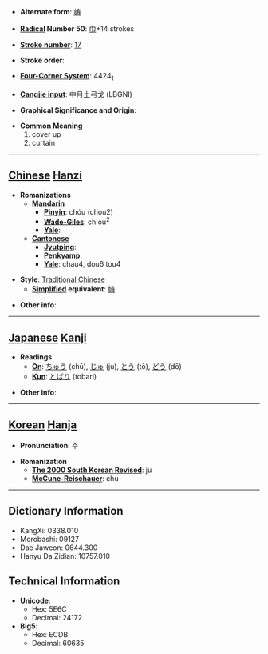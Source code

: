 * '''Alternate form''': [[帱]]

* '''[[Wiktionary:Chinese radical index| Radical]] Number 50''': [[Wiktionary:Chinese radical index 巾|巾]]+14 strokes

* '''[[Wiktionary:Chinese total strokes index|Stroke number]]''': [[Wiktionary:Chinese total strokes index 17|17]]

* '''Stroke order''': 

* '''[[Wiktionary:Chinese four corner index|Four-Corner System]]''': 4424<sub>1</sub>

* '''[[Wiktionary:Chinese Cangjie index|Cangjie input]]''': 中月土弓戈 (LBGNI)

* '''Graphical Significance and Origin''': 

* '''Common Meaning'''
*#cover up
*# curtain


----

== [[Chinese]] [[Hanzi]] ==

* '''Romanizations'''
** '''[[Mandarin]]'''
*** '''[[Pinyin]]''': chóu (chou2)
*** '''[[Wade-Giles]]''': ch'ou<sup>2</sup>
*** '''[[Yale]]''': 
** '''[[Cantonese]]'''
*** '''[[Jyutping]]''':
*** '''[[Penkyamp]]''': 
*** '''[[Yale]]''': chau4, dou6 tou4

* '''Style''': [[Traditional Chinese]] 
** '''[[Simplified Chinese|Simplified]] equivalent''': [[帱]]

* '''Other info''': 

----

== [[Japanese]] [[Kanji]] ==

* '''Readings'''
** '''[[On]]''': [[ちゅう]] (chū), [[じゅ]] (ju), [[とう]] (tō), [[どう]] (dō)
** '''[[Kun]]''': [[とばり]] (tobari)

* '''Other info''':  

----

== [[Korean]] [[Hanja]] ==

* '''Pronunciation''': 주

* '''Romanization'''
** '''[[The 2000 South Korean Revised Romanization|The 2000 South Korean Revised]]''': ju
** '''[[McCune-Reischauer]]''': chu

----

== Dictionary Information ==

* KangXi: 0338.010
* Morobashi: 09127
* Dae Jaweon: 0644.300
* Hanyu Da Zidian: 10757.010

== Technical Information ==

* '''Unicode''':
** Hex: 5E6C
** Decimal: 24172
* '''Big5''':
** Hex: ECDB
** Decimal: 60635
